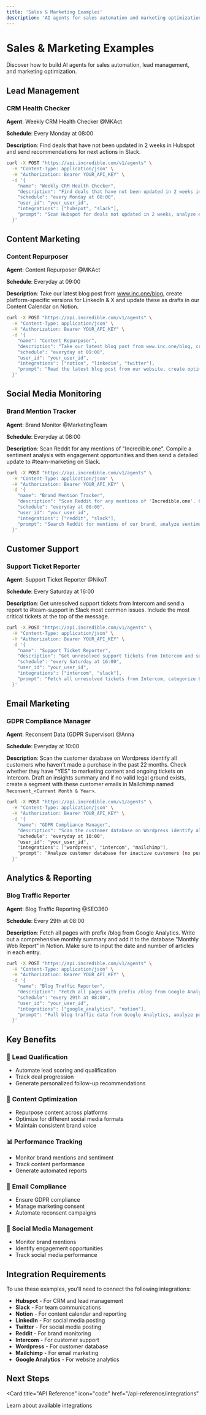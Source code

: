 ```yaml
---
title: 'Sales & Marketing Examples'
description: 'AI agents for sales automation and marketing optimization'
---
```


# Sales & Marketing Examples

Discover how to build AI agents for sales automation, lead management, and marketing optimization.

## Lead Management

### CRM Health Checker

**Agent**: Weekly CRM Health Checker @MKAct

**Schedule**: Every Monday at 08:00

**Description**: Find deals that have not been updated in 2 weeks in Hubspot and send recommendations for next actions in Slack.

```bash
curl -X POST "https://api.incredible.com/v1/agents" \
  -H "Content-Type: application/json" \
  -H "Authorization: Bearer YOUR_API_KEY" \
  -d '{
    "name": "Weekly CRM Health Checker",
    "description": "Find deals that have not been updated in 2 weeks in Hubspot and send recommendations for next actions in Slack",
    "schedule": "every Monday at 08:00",
    "user_id": "your_user_id",
    "integrations": ["hubspot", "slack"],
    "prompt": "Scan Hubspot for deals not updated in 2 weeks, analyze each deal stage, generate personalized next action recommendations, and send a detailed report to the sales team via Slack"
  }'
```

## Content Marketing

### Content Repurposer

**Agent**: Content Repurposer @MKAct

**Schedule**: Everyday at 09:00

**Description**: Take our latest blog post from www.inc.one/blog, create platform-specific versions for LinkedIn & X and update these as drafts in our Content Calendar on Notion.

```bash
curl -X POST "https://api.incredible.com/v1/agents" \
  -H "Content-Type: application/json" \
  -H "Authorization: Bearer YOUR_API_KEY" \
  -d '{
    "name": "Content Repurposer",
    "description": "Take our latest blog post from www.inc.one/blog, create platform-specific versions for LinkedIn & X and update these as drafts in our Content Calendar on Notion",
    "schedule": "everyday at 09:00",
    "user_id": "your_user_id",
    "integrations": ["notion", "linkedin", "twitter"],
    "prompt": "Read the latest blog post from our website, create optimized versions for LinkedIn and Twitter with appropriate hashtags and formatting, and save them as drafts in our Notion content calendar"
  }'
```

## Social Media Monitoring

### Brand Mention Tracker

**Agent**: Brand Monitor @MarketingTeam

**Schedule**: Everyday at 08:00

**Description**: Scan Reddit for any mentions of "Incredible.one". Compile a sentiment analysis with engagement opportunities and then send a detailed update to #team-marketing on Slack.

```bash
curl -X POST "https://api.incredible.com/v1/agents" \
  -H "Content-Type: application/json" \
  -H "Authorization: Bearer YOUR_API_KEY" \
  -d '{
    "name": "Brand Mention Tracker",
    "description": "Scan Reddit for any mentions of 'Incredible.one'. Compile a sentiment analysis with engagement opportunities and then send a detailed update to #team-marketing on Slack",
    "schedule": "everyday at 08:00",
    "user_id": "your_user_id",
    "integrations": ["reddit", "slack"],
    "prompt": "Search Reddit for mentions of our brand, analyze sentiment of each mention, identify engagement opportunities, and send a comprehensive report to the marketing team via Slack"
  }'
```

## Customer Support

### Support Ticket Reporter

**Agent**: Support Ticket Reporter @NikoT

**Schedule**: Every Saturday at 16:00

**Description**: Get unresolved support tickets from Intercom and send a report to #team-support in Slack most common issues. Include the most critical tickets at the top of the message.

```bash
curl -X POST "https://api.incredible.com/v1/agents" \
  -H "Content-Type: application/json" \
  -H "Authorization: Bearer YOUR_API_KEY" \
  -d '{
    "name": "Support Ticket Reporter",
    "description": "Get unresolved support tickets from Intercom and send a report to #team-support in Slack most common issues. Include the most critical tickets at the top of the message",
    "schedule": "every Saturday at 16:00",
    "user_id": "your_user_id",
    "integrations": ["intercom", "slack"],
    "prompt": "Fetch all unresolved tickets from Intercom, categorize by priority and issue type, identify common problems, and send a detailed report to #team-support with critical tickets highlighted at the top"
  }'
```

## Email Marketing

### GDPR Compliance Manager

**Agent**: Reconsent Data (GDPR Supervisor) @Anna

**Schedule**: Everyday at 10:00

**Description**: Scan the customer database on Wordpress identify all customers who haven't made a purchase in the past 22 months. Check whether they have "YES" to marketing content and ongoing tickets on Intercom. Draft an insights summary and if no valid legal ground exists, create a segment with these customer emails in Mailchimp named `Reconsent_<Current Month & Year>`.

```bash
curl -X POST "https://api.incredible.com/v1/agents" \
  -H "Content-Type: application/json" \
  -H "Authorization: Bearer YOUR_API_KEY" \
  -d '{
    "name": "GDPR Compliance Manager",
    "description": "Scan the customer database on Wordpress identify all customers who haven't made a purchase in the past 22 months. Check whether they have 'YES' to marketing content and ongoing tickets on Intercom. Draft an insights summary and if no valid legal ground exists, create a segment with these customer emails in Mailchimp named 'Reconsent_<Current Month & Year>'",
    "schedule": "everyday at 10:00",
    "user_id": "your_user_id",
    "integrations": ["wordpress", "intercom", "mailchimp"],
    "prompt": "Analyze customer database for inactive customers (no purchase in 22 months), check marketing consent status and active support tickets, create GDPR-compliant reconsent segment in Mailchimp for customers without valid legal grounds"
  }'
```

## Analytics & Reporting

### Blog Traffic Reporter

**Agent**: Blog Traffic Reporting @SEO360

**Schedule**: Every 29th at 08:00

**Description**: Fetch all pages with prefix /blog from Google Analytics. Write out a comprehensive monthly summary and add it to the database "Monthly Web Report" in Notion. Make sure to input the date and number of articles in each entry.

```bash
curl -X POST "https://api.incredible.com/v1/agents" \
  -H "Content-Type: application/json" \
  -H "Authorization: Bearer YOUR_API_KEY" \
  -d '{
    "name": "Blog Traffic Reporter",
    "description": "Fetch all pages with prefix /blog from Google Analytics. Write out a comprehensive monthly summary and add it to the database 'Monthly Web Report' in Notion. Make sure to input the date and number of articles in each entry",
    "schedule": "every 29th at 08:00",
    "user_id": "your_user_id",
    "integrations": ["google_analytics", "notion"],
    "prompt": "Pull blog traffic data from Google Analytics, analyze performance metrics, create comprehensive monthly report with article counts and dates, and store in Notion database for tracking"
  }'
```

## Key Benefits

### 🎯 **Lead Qualification**
- Automate lead scoring and qualification
- Track deal progression
- Generate personalized follow-up recommendations

### 📝 **Content Optimization**
- Repurpose content across platforms
- Optimize for different social media formats
- Maintain consistent brand voice

### 📊 **Performance Tracking**
- Monitor brand mentions and sentiment
- Track content performance
- Generate automated reports

### 📧 **Email Compliance**
- Ensure GDPR compliance
- Manage marketing consent
- Automate reconsent campaigns

### 🎪 **Social Media Management**
- Monitor brand mentions
- Identify engagement opportunities
- Track social media performance

## Integration Requirements

To use these examples, you'll need to connect the following integrations:

- **Hubspot** - For CRM and lead management
- **Slack** - For team communications
- **Notion** - For content calendar and reporting
- **LinkedIn** - For social media posting
- **Twitter** - For social media posting
- **Reddit** - For brand monitoring
- **Intercom** - For customer support
- **Wordpress** - For customer database
- **Mailchimp** - For email marketing
- **Google Analytics** - For website analytics

## Next Steps

<Card
  title="API Reference"
  icon="code"
  href="/api-reference/integrations"
>
  Learn about available integrations
</Card>
